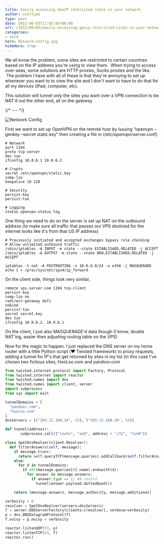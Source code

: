 ```yaml
---
title: Easily accessing GeoIP restricted sites in your network.
author: scottyob
type: post
date: 2012-06-03T11:05:05+00:00
url: /2012/06/03/easily-accessing-geoip-restricted-sites-in-your-network/
categories:
- nerd
hero: Network-Config.jpg
hideHero: true
---
```



We all know the problem, some sites are restricted to certain countries based on the IP address you're using to view them.  When trying to access over-seas, some solutions are HTTP proxies, Socks proxies and the like.  The problem I have with all of these is that they're annoying to set up whenever you want to to view the site and I don't want to have to do that for all my devices (iPad, computer, etc).

This solution will tunnel only the sites you want over a VPN connection to be NAT'd out the other end, all on the gateway

{/* --- */}

<img src={img.src} alt="Network Config" />

First we want to set up OpenVPN on the remote host by issuing “openvpn –genkey –secret static.key” then creating a file in (/etc/openvpn/server.conf)
```
# Network
port 1194
proto tcp-server
dev tun
ifconfig 10.0.6.1 10.0.6.2

# Crypto
secret /etc/openvpn/static.key
comp-lzo
keepalive 10 120

# Security
persist-key
persist-tun

# Logging
status openvpn-status.log
```

One thing we need to do on the server is set up NAT on the outbound address (to make sure all traffic that passes our VPS destined for the internet looks like it's from that US IP address)
```
# Previously initiated and accepted exchanges bypass rule checking
# Allow unlimited outbound traffic
/sbin/iptables -A INPUT -m state --state ESTABLISHED,RELATED -j ACCEPT
/sbin/iptables -A OUTPUT -m state --state NEW,ESTABLISHED,RELATED -j ACCEPT

iptables -t nat -A POSTROUTING -s 10.0.6.0/24 -o eth0 -j MASQUERADE
echo 1 > /proc/sys/net/ipv4/ip_forward
```

On the client side, things look very similar,
```
remote vps.server.com 1194 tcp-client
persist-key
comp-lzo no
redirect-gateway def1
nobind
persist-tun
secret secret.key
dev tun
ifconfig 10.0.6.2. 10.0.6.1
```

On the client, I just also MASQUERADE'd data though (I know, double NAT'ing, easier then adjusting routing table on the VPS)

Now for the magic to happen. I just replaced the DNS server on my home router with a little Python script (❤️ Twisted framework) to proxy requests, adding a tunnel for IP's that get returned by sites in my list (in this case I've chosen two fictious sites, HooLoo.com and pandoor.com

```py
from twisted.internet.protocol import Factory, Protocol
from twisted.internet import reactor
from twisted.names import dns
from twisted.names import client, server
import subprocess
from sys import exit

tunnelDomains = [
  "pandoor.com",
  "hooloo.com"
]
dnsServers = [("203.12.160.35", 53), ("203.12.160.36", 53)]

def tunnel(address):
       subprocess.call(["route", "add", address + "/32", "tun0"])  

class SpelDnsReolver(client.Resolver):
  def filterAnswers(self, message):
    if message.trunc:
      return self.queryTCP(message.queries).addCallback(self.filterAnswers)
    else:
      for d in tunnelDomains:
        if str(message.queries[0].name).endswith(d):
          for answer in message.answers:
            if answer.type == 1: #A record
              tunnel(answer.payload.dottedQuad())

    return (message.answers, message.authority, message.additional)

verbosity = 0
resolver = SpelDnsReolver(servers=dnsServers)
f = server.DNSServerFactory(clients=[resolver], verbose=verbosity)
p = dns.DNSDatagramProtocol(f)
f.noisy = p.noisy = verbosity

reactor.listenUDP(53, p)
reactor.listenTCP(53, f)
reactor.run()
```
